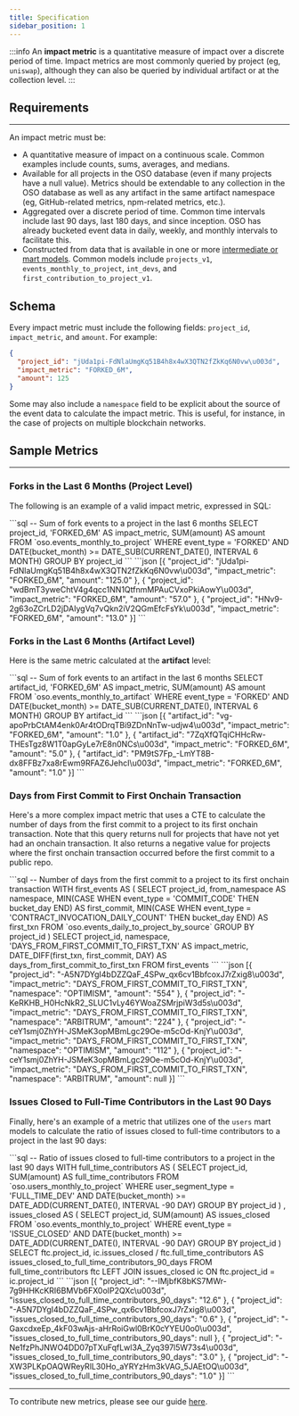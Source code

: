 ```yaml
---
title: Specification
sidebar_position: 1
---
```




:::info
An **impact metric** is a quantitative measure of impact over a discrete period of time. Impact metrics are most commonly queried by project (eg, `uniswap`), although they can also be queried by individual artifact or at the collection level.
:::

## Requirements

---

An impact metric must be:

- A quantitative measure of impact on a continuous scale. Common examples include counts, sums, averages, and medians.
- Available for all projects in the OSO database (even if many projects have a null value). Metrics should be extendable to any collection in the OSO database as well as any artifact in the same artifact namespace (eg, GitHub-related metrics, npm-related metrics, etc.).
- Aggregated over a discrete period of time. Common time intervals include last 90 days, last 180 days, and since inception. OSO has already bucketed event data in daily, weekly, and monthly intervals to facilitate this.
- Constructed from data that is available in one or more [intermediate or mart models](https://github.com/opensource-observer/oso/tree/main/warehouse/dbt/models). Common models include `projects_v1`, `events_monthly_to_project`, `int_devs`, and `first_contribution_to_project_v1`.

## Schema

Every impact metric must include the following fields: `project_id`, `impact_metric`, and `amount`. For example:
```json
{
  "project_id": "jUda1pi-FdNlaUmgKq51B4h8x4wX3QTN2fZkKq6N0vw\u003d",
  "impact_metric": "FORKED_6M",
  "amount": 125
}
```

Some may also include a `namespace` field to be explicit about the source of the event data to calculate the impact metric. This is useful, for instance, in the case of projects on multiple blockchain networks.

## Sample Metrics

---

### Forks in the Last 6 Months (Project Level)

The following is an example of a valid impact metric, expressed in SQL:

<Tabs>
  <TabItem value="query" label="Query" default>
    ```sql
      -- Sum of fork events to a project in the last 6 months
      SELECT
        project_id,
        'FORKED_6M' AS impact_metric,
        SUM(amount) AS amount
      FROM `oso.events_monthly_to_project`
      WHERE 
        event_type = 'FORKED'
        AND DATE(bucket_month) >= DATE_SUB(CURRENT_DATE(), INTERVAL 6 MONTH)
      GROUP BY project_id
      ```
  </TabItem>
  <TabItem value="response" label="Response">
    ```json
      [{
        "project_id": "jUda1pi-FdNlaUmgKq51B4h8x4wX3QTN2fZkKq6N0vw\u003d",
        "impact_metric": "FORKED_6M",
        "amount": "125.0"
      }, {
        "project_id": "wdBmT3yweChtV4g4qcc1NN1QtfnmMPAuCVxoPkiAowY\u003d",
        "impact_metric": "FORKED_6M",
        "amount": "57.0"
      }, {
        "project_id": "HNv9-2g63oZCrLD2jDAIygVq7vQkn2iV2QGmEfcFsYk\u003d",
        "impact_metric": "FORKED_6M",
        "amount": "13.0"
      }]
    ```
  </TabItem>
</Tabs>

### Forks in the Last 6 Months (Artifact Level)

Here is the same metric calculated at the **artifact** level:

<Tabs>
  <TabItem value="query" label="Query" default>
    ```sql
      -- Sum of fork events to an artifact in the last 6 months
      SELECT
        artifact_id,
        'FORKED_6M' AS impact_metric,
        SUM(amount) AS amount
      FROM `oso.events_monthly_to_artifact`
      WHERE 
        event_type = 'FORKED'
        AND DATE(bucket_month) >= DATE_SUB(CURRENT_DATE(), INTERVAL 6 MONTH)
      GROUP BY artifact_id
      ```
  </TabItem>
  <TabItem value="response" label="Response">
    ```json
      [{
        "artifact_id": "vg-apoPrbCtAM4enk0Ar4tODrqTBi9ZDnNnTw-udjw4\u003d",
        "impact_metric": "FORKED_6M",
        "amount": "1.0"
      }, {
        "artifact_id": "7ZqXfQTqiCHHcRw-THEsTgz8W1T0apGyLe7rE8n0NCs\u003d",
        "impact_metric": "FORKED_6M",
        "amount": "5.0"
      }, {
        "artifact_id": "PM9tS7Fp_-LmYT8B-dx8FFBz7xa8rEwm9RFAZ6JehcI\u003d",
        "impact_metric": "FORKED_6M",
        "amount": "1.0"
      }]
    ```
  </TabItem>
</Tabs>

### Days from First Commit to First Onchain Transaction

Here's a more complex impact metric that uses a CTE to calculate the number of days from the first commit to a project to its first onchain transaction. Note that this query returns null for projects that have not yet had an onchain transaction. It also returns a negative value for projects where the first onchain transaction occurred before the first commit to a public repo.

<Tabs>
  <TabItem value="query" label="Query" default>
    ```sql
      -- Number of days from the first commit to a project to its first onchain transaction
      WITH first_events AS (
        SELECT
          project_id,
          from_namespace AS namespace,
          MIN(CASE WHEN event_type = 'COMMIT_CODE' THEN bucket_day END) AS first_commit,
          MIN(CASE WHEN event_type = 'CONTRACT_INVOCATION_DAILY_COUNT' THEN bucket_day END) AS first_txn
        FROM `oso.events_daily_to_project_by_source`
        GROUP BY project_id
      )
      SELECT
        project_id,
        namespace,
        'DAYS_FROM_FIRST_COMMIT_TO_FIRST_TXN' AS impact_metric,
        DATE_DIFF(first_txn, first_commit, DAY) AS days_from_first_commit_to_first_txn
      FROM first_events
    ```
  </TabItem>
  <TabItem value="response" label="Response">
    ```json
      [{
        "project_id": "-A5N7DYgI4bDZZQaF_4SPw_qx6cv1BbfcoxJ7rZxig8\u003d",
        "impact_metric": "DAYS_FROM_FIRST_COMMIT_TO_FIRST_TXN",
        "namespace": "OPTIMISM",
        "amount": "554"
      }, {
        "project_id": "-KeRKHB_H0HcNkR2_SLUC1vLy46YWoaZSMrjpiW3d5s\u003d",
        "impact_metric": "DAYS_FROM_FIRST_COMMIT_TO_FIRST_TXN",
        "namespace": "ARBITRUM",
        "amount": "224"
      }, {
        "project_id": "-ceY1smj0ZhYH-JSMeK3opMBmLgc29Oe-m5cOd-KnjY\u003d",
        "impact_metric": "DAYS_FROM_FIRST_COMMIT_TO_FIRST_TXN",
        "namespace": "OPTIMISM",
        "amount": "112"
      }, {
        "project_id": "-ceY1smj0ZhYH-JSMeK3opMBmLgc29Oe-m5cOd-KnjY\u003d",
        "impact_metric": "DAYS_FROM_FIRST_COMMIT_TO_FIRST_TXN",
        "namespace": "ARBITRUM",
        "amount": null
      }]
    ```
  </TabItem>
</Tabs>

### Issues Closed to Full-Time Contributors in the Last 90 Days

Finally, here's an example of a metric that utilizes one of the `users` mart models to calculate the ratio of issues closed to full-time contributors to a project in the last 90 days:

<Tabs>
  <TabItem value="query" label="Query" default>
    ```sql
      -- Ratio of issues closed to full-time contributors to a project in the last 90 days
      WITH full_time_contributors AS (
        SELECT
          project_id,
          SUM(amount) AS full_time_contributors
        FROM `oso.users_monthly_to_project`
        WHERE
          user_segment_type = 'FULL_TIME_DEV'
          AND DATE(bucket_month) >= DATE_ADD(CURRENT_DATE(), INTERVAL -90 DAY)
        GROUP BY project_id
      )
      , issues_closed AS (
        SELECT
          project_id,
          SUM(amount) AS issues_closed
        FROM `oso.events_monthly_to_project`
        WHERE
          event_type = 'ISSUE_CLOSED'
          AND DATE(bucket_month) >= DATE_ADD(CURRENT_DATE(), INTERVAL -90 DAY)
        GROUP BY project_id
      )
      SELECT
        ftc.project_id,
        ic.issues_closed / ftc.full_time_contributors AS issues_closed_to_full_time_contributors_90_days
      FROM full_time_contributors ftc
      LEFT JOIN issues_closed ic ON ftc.project_id = ic.project_id
    ```
  </TabItem>
  <TabItem value="response" label="Response">
    ```json
      [{
        "project_id": "--IMjbfK8bKS7MWr-7g9HHKcKRI6BMVb6FX0oIP2QXc\u003d",
        "issues_closed_to_full_time_contributors_90_days": "12.6"
      }, {
        "project_id": "-A5N7DYgI4bDZZQaF_4SPw_qx6cv1BbfcoxJ7rZxig8\u003d",
        "issues_closed_to_full_time_contributors_90_days": "0.6"
      }, {
        "project_id": "-GaxcdxeEp_4kF03wAjs-aHrRoiGwl0BrK0cYYEU0o0\u003d",
        "issues_closed_to_full_time_contributors_90_days": null
      }, {
        "project_id": "-Ne1fzPhJNWO4DD07pTXuFqfLwl3A_Zyq397l5W73s4\u003d",
        "issues_closed_to_full_time_contributors_90_days": "3.0"
      }, {
        "project_id": "-XW3PLKpOAQWReyRlL30Ho_aYRYzHm3kVAG_5JAEtOQ\u003d",
        "issues_closed_to_full_time_contributors_90_days": "1.0"
      }]
    ```
  </TabItem>
</Tabs>

---

To contribute new metrics, please see our guide [here](../../contribute/impact-models).
